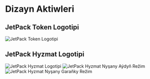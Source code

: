 # Dizayn Aktiwleri

## JetPack Token Logotipi

![JetPack Token Logotipi](/images/jetpack.svg)

## JetPack Hyzmat Logotipi

![JetPack Hyzmat Logotipi](/images/jetpack_image.png)
![JetPack Hyzmat Nyşany Aýdyň Režim](/images/jetpack_logo.svg)
![JetPack Hyzmat Nyşany Garaňky Režim](/images/jetpack_logo_dark.svg)